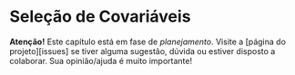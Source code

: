 <!-- # PARTE V -- ANÁLISE EXPLORATÓRIA ESPACIAL -->

<!-- # Tipos de Dados -->

<!-- # Análise de Padrões Pontuais -->

<!-- # Transformação de Dados -->

# Seleção de Covariáveis

**Atenção!** Este capítulo está em fase de *planejamento*. Visite a [página do projeto][issues] se tiver 
alguma sugestão, dúvida ou estiver disposto a colaborar. Sua opinião/ajuda é muito importante!
